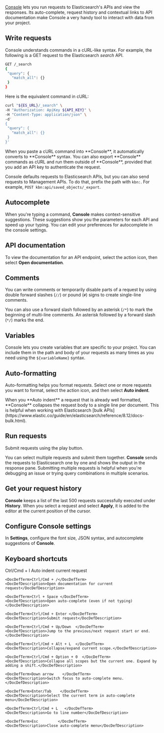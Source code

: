[Console](app/dev_tools#/console) lets you run requests to Elasticsearch's APIs and view the responses. Its auto-complete, request history and contextual links to API documentation make Console a very handy tool to interact with data from your project.


## Write requests

Console understands commands in a cURL-like syntax. For example, the following is a GET request to the Elasticsearch _search_ API.

```sh
GET /_search
{
 "query": {
   "match_all": {}
 }
}
```

Here is the equivalent command in cURL:

```sh
curl "${ES_URL}/_search" \
-H "Authorization: ApiKey ${API_KEY}" \
-H "Content-Type: application/json" \
-d'
{
 "query": {
   "match_all": {}
 }
}'
```

<DocCallOut color="success" title="">
    When you paste a cURL command into **Console**, it automatically converts to **Console** syntax. You can also export **Console** commands as cURL and run them outside of **Console**, provided that you add an API key to authenticate the request.
</DocCallOut>

Console defaults requests to Elasticsearch APIs, but you can also send requests to Management APIs. To do that, prefix the path with `kbn:`. For example, `POST kbn:api/saved_objects/_export`.

## Autocomplete

When you're typing a command, **Console** makes context-sensitive suggestions. These suggestions show you the parameters for each API and speed up your typing. You can edit your preferences for autocomplete in the console settings.

## API documentation

To view the documentation for an API endpoint, select the action icon, then select **Open documentation**.

## Comments

You can write comments or temporarily disable parts of a request by using double forward slashes (`//`) or pound (`#`) signs to create single-line comments.

You can also use a forward slash followed by an asterisk (`/*`) to mark the beginning of multi-line comments. An asterisk followed by a forward slash (`*/`) marks the end.

## Variables

Console lets you create variables that are specific to your project. You can include them in the path and body of your requests as many times as you need using the `${variableName}` syntax.

## Auto-formatting

Auto-formatting helps you format requests. Select one or more requests you want to format, select the action icon, and then select **Auto indent**.

<DocImage size="m" url="../../media/auto-indent-devtools.gif" alt="gif showing auto-indent for a console request"/>

<DocCallOut color="success" title="">
    When you **Auto indent** a request that is already well formatted, **Console** collapses the request body to a single line per document. This is helpful when working with Elasticsearch [bulk APIs](https://www.elastic.co/guide/en/elasticsearch/reference/8.12/docs-bulk.html).
</DocCallOut>


## Run requests

Submit requests using the play button.

<DocImage size="m" url="../../media/devtool-run-request.gif" alt="gif showing requests running in console"/>

You can select multiple requests and submit them together. **Console** sends the requests to Elasticsearch one by one and shows the output in the response pane. Submitting multiple requests is helpful when you're debugging an issue or trying query combinations in multiple scenarios.

## Get your request history

**Console** keeps a list of the last 500 requests successfully executed under **History**. When you select a request and select **Apply**, it is added to the editor at the current position of the cursor.

## Configure Console settings

In **Settings**, configure the font size, JSON syntax, and autocomplete suggestions of **Console**.

## Keyboard shortcuts

<DocDefList>
    <DocDefTerm>Ctrl/Cmd + I</DocDefTerm>
    <DocDefDescription>Auto indent current request</DocDefDescription>

    <DocDefTerm>Ctrl/Cmd + /</DocDefTerm>
    <DocDefDescription>Open documentation for current request</DocDefDescription>

    <DocDefTerm>Ctrl + Space </DocDefTerm>
    <DocDefDescription>Open auto-complete (even if not typing)</DocDefDescription>

    <DocDefTerm>Ctrl/Cmd + Enter </DocDefTerm>
    <DocDefDescription>Submit request</DocDefDescription>

    <DocDefTerm>Ctrl/Cmd + Up/Down  </DocDefTerm>
    <DocDefDescription>Jump to the previous/next request start or end.</DocDefDescription>
   
    <DocDefTerm>Ctrl/Cmd + Alt + L  </DocDefTerm>
    <DocDefDescription>Collapse/expand current scope.</DocDefDescription>
   
    <DocDefTerm>Ctrl/Cmd + Option + 0  </DocDefTerm>
    <DocDefDescription>Collapse all scopes but the current one. Expand by adding a shift.</DocDefDescription>
    
    <DocDefTerm>Down arrow    </DocDefTerm>
    <DocDefDescription>Switch focus to auto-complete menu.</DocDefDescription>
    
    <DocDefTerm>Enter/Tab    </DocDefTerm>
    <DocDefDescription>Select the current term in auto-complete menu</DocDefDescription>
    
    <DocDefTerm>Ctrl/Cmd + L   </DocDefTerm>
    <DocDefDescription>Go to line number</DocDefDescription>
    
    <DocDefTerm>Esc    		</DocDefTerm>
    <DocDefDescription>Close auto-complete menu</DocDefDescription>
</DocDefList>